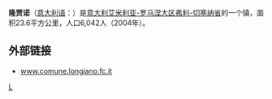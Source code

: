'''隆贾诺'''（[[意大利语|意大利语]]：'''{{lang|it|Longiano}}'''）是[[意大利|意大利]][[艾米利亚-罗马涅大区|艾米利亚-罗马涅大区]][[弗利-切塞纳省|弗利-切塞纳省]]的一个镇，面积23.6平方公里，人口6,042人（2004年）。

== 外部链接 ==
* [https://web.archive.org/web/20181118140623/http://www.comune.longiano.fc.it/ www.comune.longiano.fc.it]

{{Province of Forli-Cesena}}

{{弗利-切塞納省市鎮}}

{{Authority control}}
[[Category:弗利-切塞納省市鎮|L]]


{{Italy-geo-stub}}
